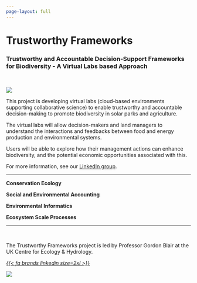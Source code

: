 ```yaml
---
page-layout: full
---
```


# Trustworthy Frameworks
### Trustworthy and Accountable Decision-Support Frameworks for Biodiversity - A Virtual Labs based Approach

</br>

::: {.grid}

::: {.g-col-12 .g-col-md-5}

![](images/frameworks_Hollie_Blaydes_crop.webp){fig-alt="Landscape photograph of a field with large solar panels. Sheep are grazing in front of the panels."}

:::

::: {.g-col-12 .g-col-md-7}


This project is developing virtual labs (cloud-based environments supporting collaborative science) to enable trustworthy and accountable decision-making to promote biodiversity in solar parks and agriculture. 

The virtual labs will allow decision-makers and land managers to understand the interactions and feedbacks between food and energy production and environmental systems. 

Users will be able to explore how their management actions can enhance biodiversity, and the potential economic opportunities associated with this.

For more information, see our [LinkedIn group](https://www.linkedin.com/groups/12897894/).

:::

:::

<hr />

::: {.grid}

::: {.g-col-6 .g-col-md-3 .text-center}

**Conservation Ecology**

:::

::: {.g-col-6 .g-col-md-3 .text-center}

**Social and Environmental Accounting**

:::

::: {.g-col-6 .g-col-md-3 .text-center}

**Environmental Informatics**

:::

::: {.g-col-6 .g-col-md-3 .text-center}

**Ecosystem Scale Processes**

:::

:::

<hr />

::: {.grid}

::: {.g-col-12 .g-col-md-9}

<br />

The Trustworthy Frameworks project is led by Professor Gordon Blair at the UK Centre for Ecology & Hydrology.

<div class="text-center">
<a href="https://www.linkedin.com/groups/12897894/"><i>{{< fa brands linkedin size=2xl >}}</i></a>
</div>

:::

::: {.g-col-12 .g-col-md-3}

```{=html}
<img src="https://www.ceh.ac.uk/sites/default/files/styles/medium/public/pictures/2022-03/3610.jpg?itok=facq6o6v" class="profile-shape-circle profile-image" >
```

:::

:::
